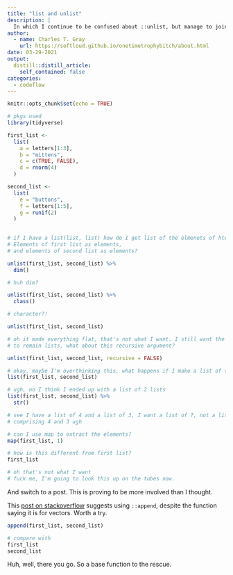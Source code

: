 ```yaml
---
title: "list and unlist"
description: |
  In which I continue to be confused about ::unlist, but manage to join two lists, as required
author:
  - name: Charles T. Gray
    url: https://softloud.github.io/onetimetrophybitch/about.html
date: 03-29-2021
output:
  distill::distill_article:
    self_contained: false
categories:
  - codeflow
---
```



```r
knitr::opts_chunk$set(echo = TRUE)
```

```r
# pkgs used
library(tidyverse)
```


```r


first_list <-
  list(
    a = letters[1:3],
    b = "mittens",
    c = c(TRUE, FALSE),
    d = rnorm(4)
  )

second_list <- 
  list(
    e = "buttons",
    f = letters[1:5],
    g = runif(2)
  )
  

# if I have a list(list, list) how do I get list of the elmenets of hte list? 
# Elements of first list as elements,
# and elements of second list as elements?

unlist(first_list, second_list) %>% 
  dim()

# huh dim?

unlist(first_list, second_list) %>% 
  class()

# character?!

unlist(first_list, second_list)

# oh it made everything flat, that's not what I want. I still want the elements 
# to remain lists, what about this recursive argument?

unlist(first_list, second_list, recursive = FALSE) 

# okay, maybe I'm overthinking this, what happens if I make a list of two lists
list(first_list, second_list)

# ugh, no I think I ended up with a list of 2 lists
list(first_list, second_list) %>% 
  str()

# see I have a list of 4 and a list of 3, I want a list of 7, not a list of 2 
# comprising 4 and 3 ugh

# can I use map to extract the elements?
map(first_list, 1)

# how is this different from first list?
first_list

# oh that's not what I want
# fuck me, I'm going to look this up on the tubes now.

```

And switch to a post. This is proving to be more involved than I thought. 

This [post on stackoverflow](https://stackoverflow.com/questions/14848172/appending-a-list-to-a-list-of-lists-in-r) suggests using `::append`, despite the function saying it is for vectors. Worth a try.

```r
append(first_list, second_list)

# compare with 
first_list
second_list

```

Huh, well, there you go. So a base function to the rescue. 

